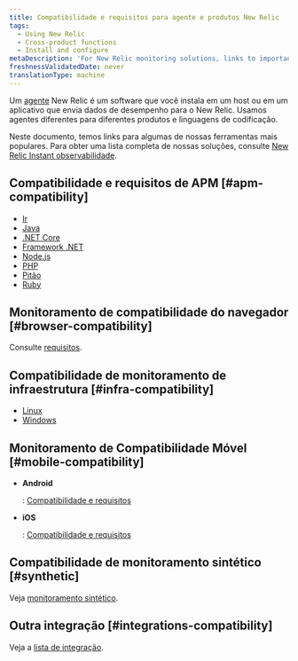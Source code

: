 ```yaml
---
title: Compatibilidade e requisitos para agente e produtos New Relic
tags:
  - Using New Relic
  - Cross-product functions
  - Install and configure
metaDescription: 'For New Relic monitoring solutions, links to important compatibility and requirements documentation.'
freshnessValidatedDate: never
translationType: machine
---
```


Um [agente](/docs/using-new-relic/welcome-new-relic/get-started/glossary#agent) New Relic é um software que você instala em um host ou em um aplicativo que envia dados de desempenho para o New Relic. Usamos agentes diferentes para diferentes produtos e linguagens de codificação.

Neste documento, temos links para algumas de nossas ferramentas mais populares. Para obter uma lista completa de nossas soluções, consulte [New Relic Instant observabilidade](https://newrelic.com/instant-observability/).

## Compatibilidade e requisitos de APM [#apm-compatibility]

* [Ir](/docs/agents/go-agent/get-started/go-agent-compatibility-requirements)
* [Java](/docs/compatibility-requirements-java-agent)
* [.NET Core](/docs/agents/net-agent/installation/compatibility-requirements-net-core-agent)
* [Framework .NET](/docs/agents/net-agent/getting-started/compatibility-requirements-net-agent)
* [Node.js](/docs/agents/nodejs-agent/getting-started/compatibility-requirements-nodejs-agent)
* [PHP](/docs/agents/php-agent/getting-started/php-agent-compatibility-requirements)
* [Pitão](/docs/agents/python-agent/getting-started/compatibility-requirements-python-agent)
* [Ruby](/docs/agents/ruby-agent/getting-started/new-relic-ruby#compat)

## Monitoramento de compatibilidade do navegador [#browser-compatibility]

Consulte [<InlinePopover type="browser"/>requisitos](/docs/browser/new-relic-browser/getting-started/compatibility-requirements-browser-monitoring).

## Compatibilidade de monitoramento de infraestrutura [#infra-compatibility]

* [Linux](/docs/infrastructure/new-relic-infrastructure/getting-started/compatibility-requirements-new-relic-infrastructure)
* [Windows](/docs/infrastructure/new-relic-infrastructure/getting-started/compatibility-requirements-new-relic-infrastructure)

## Monitoramento de Compatibilidade Móvel [#mobile-compatibility]

* <DoNotTranslate>**Android**</DoNotTranslate>

  : [Compatibilidade e requisitos](/docs/mobile-monitoring/new-relic-mobile-android/get-started/new-relic-android-compatibility-requirements)

* <DoNotTranslate>**iOS**</DoNotTranslate>

  : [Compatibilidade e requisitos](/docs/mobile-monitoring/new-relic-mobile-ios/get-started/new-relic-ios-compatibility-requirements)

## Compatibilidade de monitoramento sintético [#synthetic]

Veja [monitoramento sintético](/docs/synthetics/new-relic-synthetics/getting-started/introduction-new-relic-synthetics#compatibility).

## Outra integração [#integrations-compatibility]

Veja a [lista de integração](https://newrelic.com/instant-observability).